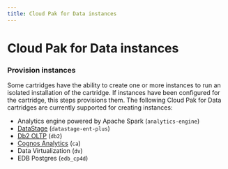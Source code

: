```yaml
---
title: Cloud Pak for Data instances
---
```


# Cloud Pak for Data instances

### Provision instances

Some cartridges have the ability to create one or more instances to run an isolated installation of the cartridge. If instances have been configured for the cartridge, this steps provisions them.
The following Cloud Pak for Data cartridges are currently supported for creating instances:

* Analytics engine powered by Apache Spark (`analytics-engine`)
* [DataStage](/cpd-design/components/cp4d-instances/datastage) (`datastage-ent-plus`) 
* [Db2 OLTP](/cpd-design/components/cp4d-instances/db2-oltp) (`db2`)
* [Cognos Analytics](/cpd-design/components/cp4d-instances/cognos-analytics) (`ca`)
* Data Virtualization (`dv`)
* EDB Postgres (`edb_cp4d`)

